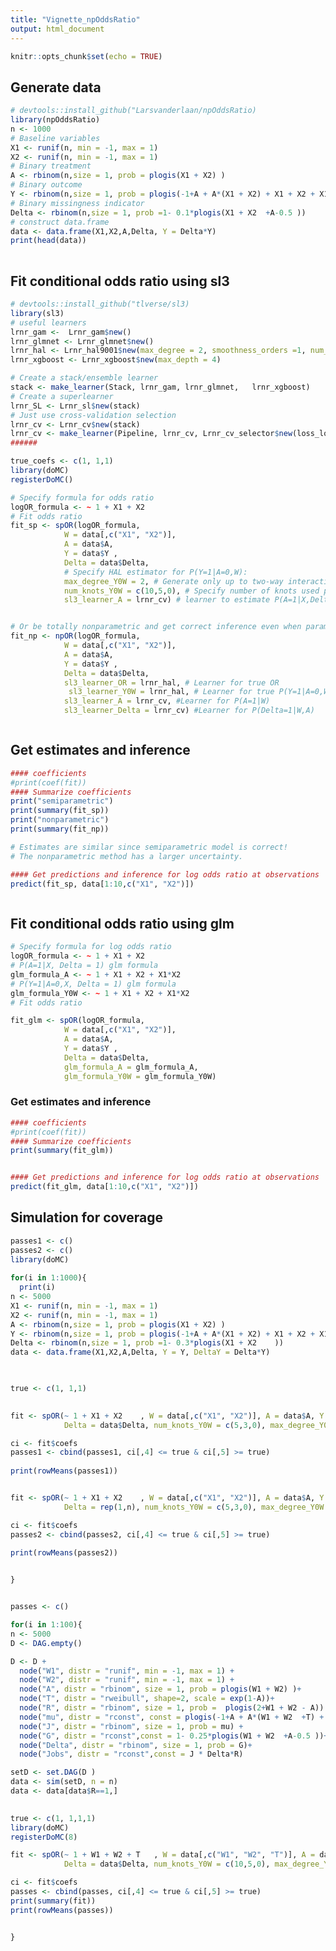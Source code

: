 ```yaml
---
title: "Vignette_npOddsRatio"
output: html_document
---
```


```r
knitr::opts_chunk$set(echo = TRUE)
```

## Generate data

```r
# devtools::install_github("Larsvanderlaan/npOddsRatio)
library(npOddsRatio)
n <- 1000
# Baseline variables
X1 <- runif(n, min = -1, max = 1)
X2 <- runif(n, min = -1, max = 1)
# Binary treatment
A <- rbinom(n,size = 1, prob = plogis(X1 + X2) )
# Binary outcome
Y <- rbinom(n,size = 1, prob = plogis(-1+A + A*(X1 + X2) + X1 + X2 + X1*X2)) 
# Binary missingness indicator
Delta <- rbinom(n,size = 1, prob =1- 0.1*plogis(X1 + X2  +A-0.5 ))
# construct data.frame
data <- data.frame(X1,X2,A,Delta, Y = Delta*Y)
print(head(data))
 

```


## Fit conditional odds ratio using sl3
```r
# devtools::install_github("tlverse/sl3)
library(sl3)
# useful learners
lrnr_gam <-  Lrnr_gam$new()
lrnr_glmnet <- Lrnr_glmnet$new()
lrnr_hal <- Lrnr_hal9001$new(max_degree = 2, smoothness_orders =1, num_knots = c(5,3), fit_control = list(parallel = T))
lrnr_xgboost <- Lrnr_xgboost$new(max_depth = 4)

# Create a stack/ensemble learner
stack <- make_learner(Stack, lrnr_gam, lrnr_glmnet,   lrnr_xgboost)
# Create a superlearner
lrnr_SL <- Lrnr_sl$new(stack)
# Just use cross-validation selection
lrnr_cv <- Lrnr_cv$new(stack)
lrnr_cv <- make_learner(Pipeline, lrnr_cv, Lrnr_cv_selector$new(loss_loglik_binomial))
######

true_coefs <- c(1, 1,1)
library(doMC)
registerDoMC()

# Specify formula for odds ratio
logOR_formula <- ~ 1 + X1 + X2
# Fit odds ratio
fit_sp <- spOR(logOR_formula, 
            W = data[,c("X1", "X2")],
            A = data$A, 
            Y = data$Y ,
            Delta = data$Delta, 
            # Specify HAL estimator for P(Y=1|A=0,W):
            max_degree_Y0W = 2, # Generate only up to two-way interaction spline basis functions
            num_knots_Y0W = c(10,5,0), # Specify number of knots used per covariate for each spline basis function of each interaction degree (deg = 1,2,3).
            sl3_learner_A = lrnr_cv) # learner to estimate P(A=1|X,Delta=1)  


# Or be totally nonparametric and get correct inference even when parametric model is incorrect and just an approximation
fit_np <- npOR(logOR_formula, 
            W = data[,c("X1", "X2")],
            A = data$A, 
            Y = data$Y ,
            Delta = data$Delta, 
            sl3_learner_OR = lrnr_hal, # Learner for true OR
             sl3_learner_Y0W = lrnr_hal, # Learner for true P(Y=1|A=0,W) nuisance
            sl3_learner_A = lrnr_cv, #Learner for P(A=1|W)
            sl3_learner_Delta = lrnr_cv) #Learner for P(Delta=1|W,A)



```


## Get estimates and inference

```r
#### coefficients
#print(coef(fit))
#### Summarize coefficients
print("semiparametric")
print(summary(fit_sp))
print("nonparametric")
print(summary(fit_np))

# Estimates are similar since semiparametric model is correct!
# The nonparametric method has a larger uncertainty.
```

```r
#### Get predictions and inference for log odds ratio at observations
predict(fit_sp, data[1:10,c("X1", "X2")])



```

## Fit conditional odds ratio using glm

```r
 

# Specify formula for log odds ratio
logOR_formula <- ~ 1 + X1 + X2
# P(A=1|X, Delta = 1) glm formula
glm_formula_A <- ~ 1 + X1 + X2 + X1*X2
# P(Y=1|A=0,X, Delta = 1) glm formula
glm_formula_Y0W <- ~ 1 + X1 + X2 + X1*X2
# Fit odds ratio

fit_glm <- spOR(logOR_formula, 
            W = data[,c("X1", "X2")],
            A = data$A, 
            Y = data$Y ,
            Delta = data$Delta, 
            glm_formula_A = glm_formula_A,
            glm_formula_Y0W = glm_formula_Y0W)

```


### Get estimates and inference

```r
#### coefficients
#print(coef(fit))
#### Summarize coefficients
print(summary(fit_glm))


#### Get predictions and inference for log odds ratio at observations
predict(fit_glm, data[1:10,c("X1", "X2")])

```


## Simulation for coverage

```r
passes1 <- c()
passes2 <- c()
library(doMC)
 
for(i in 1:1000){
  print(i)
n <- 5000
X1 <- runif(n, min = -1, max = 1)
X2 <- runif(n, min = -1, max = 1)
A <- rbinom(n,size = 1, prob = plogis(X1 + X2) )
Y <- rbinom(n,size = 1, prob = plogis(-1+A + A*(X1 + X2) + X1 + X2 + X1*X2)) 
Delta <- rbinom(n,size = 1, prob =1- 0.3*plogis(X1 + X2    ))
data <- data.frame(X1,X2,A,Delta, Y = Y, DeltaY = Delta*Y)

 

true <- c(1, 1,1)
 

fit <- spOR(~ 1 + X1 + X2    , W = data[,c("X1", "X2")], A = data$A, Y = data$DeltaY ,
            Delta = data$Delta, num_knots_Y0W = c(5,3,0), max_degree_Y0W = 2, sl3_learner_A = Lrnr_hal9001_custom$new(max_degree=2,num_knots = c(5,2), fit_control = list(parallel = T)), parallel = T, ncores = 4  )

ci <- fit$coefs
passes1 <- cbind(passes1, ci[,4] <= true & ci[,5] >= true)
 
print(rowMeans(passes1))


fit <- spOR(~ 1 + X1 + X2    , W = data[,c("X1", "X2")], A = data$A, Y = data$Y ,
            Delta = rep(1,n), num_knots_Y0W = c(5,3,0), max_degree_Y0W = 2, sl3_learner_A = Lrnr_hal9001_custom$new(max_degree=2,num_knots = c(5,2), fit_control = list(parallel = T)), parallel = T, ncores = 4  )

ci <- fit$coefs
passes2 <- cbind(passes2, ci[,4] <= true & ci[,5] >= true)
 
print(rowMeans(passes2))


}



```

```r
passes <- c()

for(i in 1:100){
n <- 5000
D <- DAG.empty()

D <- D +
  node("W1", distr = "runif", min = -1, max = 1) +
  node("W2", distr = "runif", min = -1, max = 1) +
  node("A", distr = "rbinom", size = 1, prob = plogis(W1 + W2) )+
  node("T", distr = "rweibull", shape=2, scale = exp(1-A))+
  node("R", distr = "rbinom", size = 1, prob =  plogis(2+W1 + W2 - A)) +
  node("mu", distr = "rconst", const = plogis(-1+A + A*(W1 + W2  +T) + W1 + W2 + W1*W2))+
  node("J", distr = "rbinom", size = 1, prob = mu) +
  node("G", distr = "rconst",const = 1- 0.25*plogis(W1 + W2  +A-0.5 ))+
  node("Delta", distr = "rbinom", size = 1, prob = G)+
  node("Jobs", distr = "rconst",const = J * Delta*R) 

setD <- set.DAG(D )
data <- sim(setD, n = n)
data <- data[data$R==1,]
 

true <- c(1, 1,1,1)
library(doMC)
registerDoMC(8)

fit <- spOR(~ 1 + W1 + W2 + T   , W = data[,c("W1", "W2", "T")], A = data$A, Y = data$Jobs ,
            Delta = data$Delta, num_knots_Y0W = c(10,5,0), max_degree_Y0W = 2, sl3_learner_A = Lrnr_hal9001_custom$new(max_degree=2,num_knots = c(5,1)),fit_control = list(parallel = T)  )

ci <- fit$coefs
passes <- cbind(passes, ci[,4] <= true & ci[,5] >= true)
print(summary(fit))
print(rowMeans(passes))


}



```

